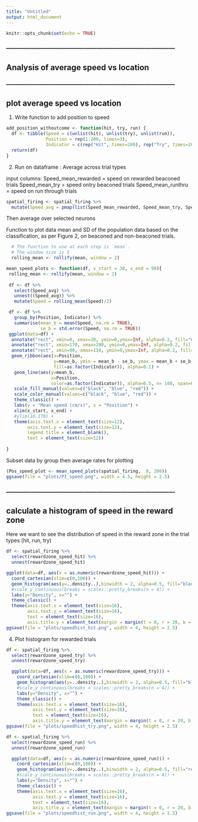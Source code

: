 ```yaml
---
title: "Untitled"
output: html_document
---
```


```r
knitr::opts_chunk$set(echo = TRUE)
```



### ------------------------------------------------------------------------------------ ###

## Analysis of average speed vs location 

### ------------------------------------------------------------------------------------ ###

## plot average speed vs location 

1. Write function to add position to speed
```r
add_position_withoutcome <- function(hit, try, run) {
  df <- tibble(Speed = c(unlist(hit), unlist(try), unlist(run)), 
               Position = rep(1:200, times=3), 
               Indicator = c(rep("Hit", times=200), rep("Try", times=200), rep("Run", times=200)))
  return(df)
}
```

2. Run on dataframe : Average across trial types

input columns: 
Speed_mean_rewarded = speed on rewarded beaconed trials
Speed_mean_try =  speed ontry beaconed trials
Speed_mean_runthru = speed on run through trials
```r
spatial_firing <- spatial_firing %>%
  mutate(Speed_avg = pmap(list(Speed_mean_rewarded, Speed_mean_try, Speed_mean_runthru), add_position_withoutcome))
```

Then average over selected neurons 

Function to plot data mean and SD of the population data based on the classification, as per Figure 2, on beaconed and non-beaconed trials.

```r
  # The function to use at each step is `mean`.
  # The window size is 5
  rolling_mean <- rollify(mean, window = 2)

```

```r
mean_speed_plots <- function(df, x_start = 30, x_end = 90){
 rolling_mean <- rollify(mean, window = 2)
 
 df <- df %>%
   select(Speed_avg) %>%
   unnest((Speed_avg)) %>%
   mutate(Speed = rolling_mean(Speed)/2)

 df <- df %>%
   group_by(Position, Indicator) %>%
   summarise(mean_b = mean(Speed, na.rm = TRUE),
             se_b = std.error(Speed, na.rm = TRUE))
 ggplot(data=df) +
  annotate("rect", xmin=0, xmax=30, ymin=0,ymax=Inf, alpha=0.2, fill="Grey60") +
  annotate("rect", xmin=170, xmax=200, ymin=0,ymax=Inf, alpha=0.2, fill="Grey60") +
  annotate("rect", xmin=90, xmax=110, ymin=0,ymax=Inf, alpha=0.2, fill="Chartreuse4") +
  geom_ribbon(aes(x=Position, 
                  y=mean_b, ymin = mean_b - se_b, ymax = mean_b + se_b, 
                  fill=as.factor(Indicator)), alpha=0.1) +
   geom_line(aes(y=mean_b, 
                 x=Position, 
                 color=as.factor(Indicator)), alpha=0.5, n= 100, span=0.2) +
   scale_fill_manual(values=c("black", "blue", "red")) +
   scale_color_manual(values=c("black", "blue", "red")) +
   theme_classic() +
   labs(y = "Mean speed (cm/s)", x = "Position") +
   xlim(x_start, x_end) +
   #ylim(10,170) +
   theme(axis.text.x = element_text(size=12),
        axis.text.y = element_text(size=12),
        legend.title = element_blank(),
        text = element_text(size=12))
 
}
```


Subset data by group then average rates for plotting          
```r
(Pos_speed_plot <- mean_speed_plots(spatial_firing,  0, 200))
ggsave(file = "plots/PI_speed.png", width = 4.5, height = 2.5)
```



### ------------------------------------------------------------------------------------ ###

## calculate a histogram of speed in the reward zone

Here we want to see the distribution of speed in the reward zone in the trial types (hit, run, try)


```r
df <- spatial_firing %>%
  select(rewardzone_speed_hit) %>%
  unnest(rewardzone_speed_hit) 

```

```r
ggplot(data=df, aes(x = as.numeric(rewardzone_speed_hit))) +
  coord_cartesian(xlim=c(0,100)) +
  geom_histogram(aes(y=..density..),binwidth = 2, alpha=0.5, fill="black") +
  #scale_y_continuous(breaks = scales::pretty_breaks(n = 4)) +
  labs(y="Density", x="") +
  theme_classic() +
  theme(axis.text.x = element_text(size=16),
        axis.text.y = element_text(size=16),
        text = element_text(size=16), 
        axis.title.y = element_text(margin = margin(t = 0, r = 20, b = 0, l = 0)))
ggsave(file = "plots/speedhist_hit.png", width = 4, height = 2.5)

```

4. Plot histogram for rewarded trials

```r
df <- spatial_firing %>%
  select(rewardzone_speed_try) %>%
  unnest(rewardzone_speed_try) 

```

```r
  ggplot(data=df, aes(x = as.numeric(rewardzone_speed_try))) +
    coord_cartesian(xlim=c(0,100)) +
    geom_histogram(aes(y=..density..),binwidth = 2, alpha=0.5, fill="blue") +
    #scale_y_continuous(breaks = scales::pretty_breaks(n = 4)) +
    labs(y="Density", x="") +
    theme_classic() +
    theme(axis.text.x = element_text(size=16),
          axis.text.y = element_text(size=16),
          text = element_text(size=16), 
          axis.title.y = element_text(margin = margin(t = 0, r = 20, b = 0, l = 0)))
ggsave(file = "plots/speedhist_try.png", width = 4, height = 2.5)

```


```r
df <- spatial_firing %>%
  select(rewardzone_speed_run) %>%
  unnest(rewardzone_speed_run) 

```

```r
  ggplot(data=df, aes(x = as.numeric(rewardzone_speed_run))) +
    coord_cartesian(xlim=c(0,100)) +
    geom_histogram(aes(y=..density..),binwidth = 2, alpha=0.5, fill="red") +
    #scale_y_continuous(breaks = scales::pretty_breaks(n = 4)) +
    labs(y="Density", x="") +
    theme_classic() +
    theme(axis.text.x = element_text(size=16),
          axis.text.y = element_text(size=16),
          text = element_text(size=16), 
          axis.title.y = element_text(margin = margin(t = 0, r = 20, b = 0, l = 0)))
ggsave(file = "plots/speedhist_run.png", width = 4, height = 2.5)

```


